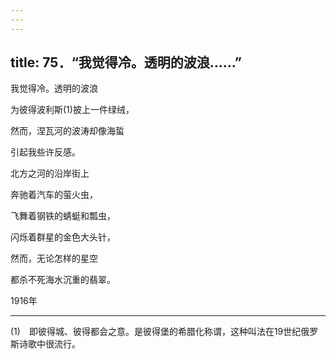 ```yaml
---
---
---
```

title: 75．“我觉得冷。透明的波浪……”
---




我觉得冷。透明的波浪

为彼得波利斯(1)披上一件绿绒，

然而，涅瓦河的波涛却像海蜇

引起我些许反感。

北方之河的沿岸街上

奔驰着汽车的萤火虫，

飞舞着钢铁的蜻蜓和瓢虫，

闪烁着群星的金色大头针，

然而，无论怎样的星空

都杀不死海水沉重的翡翠。

1916年



* * *



(1)　即彼得城、彼得都会之意。是彼得堡的希腊化称谓，这种叫法在19世纪俄罗斯诗歌中很流行。